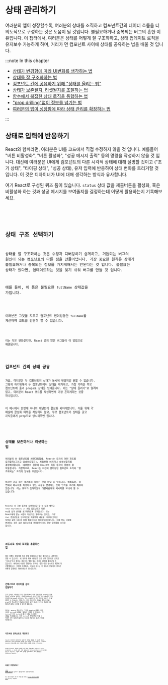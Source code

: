 
# 상태 관리하기

여러분의 앱이 성장할수록, 여러분의 상태를 조직하고 컴포넌트간의 데이터 흐름을 더 의도적으로 구성하는 것은
도움이 될 것입니다. 불필요하거나 중복되는 버그의 흔한 이유입니다. 이 챕터에서, 여러분은 상태를 어떻게 잘 구조화하고, 상태 업데이트 로직을
유지보수 가능하게 하며, 거리가 먼 컴포넌트 사이에 상태를 공유하는 법을 배울 것 입니다.

:::note In this chapter

- [상태가 변경함에 따라 UI변화를 생각하는 법](https://beta.reactjs.org/learn/reacting-to-input-with-state)
- [상태를 잘 구조화하는 법](https://beta.reactjs.org/learn/choosing-the-state-structure)
- [컴포넌트 간에 공유하기 위해 "상태를 올리는 법"](https://beta.reactjs.org/learn/sharing-state-between-components)
- [상태가 보존될지, 리셋될지를 조절하는 법](https://beta.reactjs.org/learn/preserving-and-resetting-state)
- [함수에서 복잡한 상태 로직을 통합하는 법](https://beta.reactjs.org/learn/extracting-state-logic-into-a-reducer)
- ["prop drilling"없이 정보를 넘기는 법](https://beta.reactjs.org/learn/passing-data-deeply-with-context)
- [여러분의 앱이 성장함에 따라 상태 관리를 확장하는 법](https://beta.reactjs.org/learn/scaling-up-with-reducer-and-context)

:::

## 상태로 입력에 반응하기

React와 함께라면, 여러분은 UI를 코드에서 직접 수정하지 않을 것 입니다. 예를들어 "버튼 비활성화", "버튼 활성화", "성공 메시지 출력" 등의 명령을 작성하지 않을 것 입니다.
대신에 여러분은 UI에게 컴포넌트의 다른 시각적 상태에 대해 설명할 것이고 ("초기 상태", "타이핑 상태", "성공 상태), 유저 입력에 반응하여 상태 변화를 트리거할 것 입니다.
이 것은 디자이너가 UI에 대해 생각하는 방식과 유사합니다.

여기 React로 구성된 퀴즈 폼이 있습니다. `status` 상태 값을 제출버튼을 활성화, 혹은 비활성화 하는 것과 성공 메시지를 보여줄지를 결정하는데 어떻게 활용하는지 기록해보세요.

<Code src="https://codesandbox.io/s/5cw764?file=%2FApp.js&utm_medium=sandpack" />

<Card
  title="Ready to learn this topic?"
  description="상태로 입력에 반응하는 법을 읽고 상태기반의 마음가짐으로 상호작용에 접근하는 법을 배워보세요"
  link="https://beta.reactjs.org/learn/reacting-to-input-with-state"
/>

## 상태 구조 선택하기

상태를 잘 구조화하는 것은 수정과 디버깅하기 쉽게하고, 거듭되는 버그의 원인이 되는 컴포넌트의 다른 점을 만들어냅니다.
가장 중요한 원칙은 상태가 불필요하거나 중복되는 정보를 가지게해서는 안된다는 것 입니다. 불필요한 상태가 있다면, 업데이트하는 것을 잊기 쉬워
버그를 만들 것 입니다.

예를 들어, 이 폼은 불필요한 `fullName` 상태값을 가집니다.

<Code src="https://codesandbox.io/s/3w14pb?file=%2FApp.js&utm_medium=sandpack" />

여러분은 그것을 지우고 컴포넌트 렌더링동안 `fullName`을 계산하여 코드를 간단히 할 수 있습니다.

<Code src="https://codesandbox.io/s/b8ive6?file=%2FApp.js&utm_medium=sandpack" />

이는 작은 변화같지만, React 앱의 많은 버그들이 이 방법으로 해결됩니다.

<Card
  title="Ready to learn this topic?"
  description="상태 구조를 선택하는 법을 읽고, 버그를 피하기위한 상태의 형태를 디자인하는 법을 배워보세요"
  link="https://beta.reactjs.org/learn/choosing-the-state-structure"
/>

## 컴포넌트 간의 상태 공유

가끔, 여러분은 두 컴포넌트의 상태가 동시에 변경되길 원할 수 있습니다. 그렇게 하기위해서 두 컴포넌트에서 상태를 제거하고,
가장 가까운 부모 컴포넌트에 옮겨 props로 상태를 넘겨줍니다. 이는 "상태 올리기"로 알려져 있고,
여러분이 React 코드를 작성하면서 가장 흔하게하는 것중 하나입니다.

이 예시에서 한번에 하나의 패널만이 활성화 되어야합니다. 이를 위해 각 패널에 활성화 여부를 저장하지 않고,
부모 컴포넌트가 상태를 갖고 자식들에게 prop으로 명시해주면 됩니다.

<Code src="https://codesandbox.io/s/1jkdgm?file=%2FApp.js&utm_medium=sandpack" />

<Card
  title="Ready to learn this topic?"
  description="컴포넌트간에 상태공유를 읽고 상태를 올려 컴포넌트의 동기화를 유지하는 법을 배워보세요"
  link="https://beta.reactjs.org/learn/sharing-state-between-components"
/>

## 상태를 보존하거나 리셋하는 법

여러분이 한 컴포넌트를 재랜더링할때, React는 트리의 어떤 파트를 유지할지(그리고 업데이트할지),
처음부터 버리거나 재생성할지를 결정해야합니다. 대부분의 경우에 React의 자동 동작이 충분히 잘 작동합니다.
기본적으로, React는 이전에 렌더링된 컴포넌트 트리와 "잘 조화되는" 트리의 일부를 보존합니다.

하지만 가끔 이는 여러분이 원하는 것이 아닐 수 있습니다. 예를들어, 이 앱에서 메시지를 작성하고 받는 사람을 변경하는 것이
입력을 초기화 해주지 않습니다. 이는 유저가 뜻하지않게 다른사람에게 메시지를 보내게 할 수 있습니다:

<Code src="https://codesandbox.io/s/sqenxp?file=%2FApp.js&utm_medium=sandpack" />

React는 이 기본 동작을 오버라이딩 할 수 있게 해주고 `<Chat key={email} />` 처럼 컴포넌트가
다른 `key`를 넘겨 상태를 초기화하도록 *강요*합니다. 이는 React에게 받는 사람이 다르다고 알려주는 것이고,
_다른_ `Chat` 컴포넌트로 인식되므로 처음부터 새로운 데이터(그리고 입력과 같은 UI)와 함께 컴포넌트가 재생성되어야합니다.
이제 받는 사람을 변경하는 것은 같은 컴포넌트를 렌더링하더라도 항상 입력창을 초기화 합니다.

<Code src="https://codesandbox.io/s/tbjofg?file=%2FApp.js&utm_medium=sandpack" />

<Card
  title="Ready to learn this topic?"
  description="상태를 보존하거나 초기화하는 법을 읽고 상태의 생애주기와 그 것을 컨트롤하는 법을 배워보세요"
  link="https://beta.reactjs.org/learn/preserving-and-resetting-state"
/>

## 리듀서로 상태 로직을 추출하는 법

많은 이벤트 핸들러에 퍼져 상태 업데이트가 많은 컴포넌트는 과부하에 걸릴 수 있습니다. 이 경우를 위해
여러분은 모든 상태 업데이트 로직을 "리듀서"라고 불리는 컴포넌트 밖에 있는 하나의 함수에 통합시킬 수 있습니다.
여러분의 이벤트 핸들러는 유저의 "행동"만을 명시하기 때문에 더 간결해집니다. 파일의 아래에서, 리듀서 함수는
각 행동에 반응하여 상태가 어떻게 업데이트 되어야하는지 명시합니다.

<Code src="https://codesandbox.io/s/39bmj9?file=%2FApp.js&utm_medium=sandpack" />

<Card
  title="Ready to learn this topic?"
  description="리듀서로 상태 로직을 추출하기를 읽고 리듀서 함수에 로직을 통합하는 법을 배워보세요"
  link="https://beta.reactjs.org/learn/extracting-state-logic-into-a-reducer"
/>

## 컨텍스트로 데이터를 깊이 전달하기

흔치 않지만, 여러분은 부모 컴포넌트에서 자식 컴포넌트로 props를 통해 정보를 넘겨주게 됩니다.
하지만 props를 넘기는 것은 만약 여러분이 많은 컴포넌트에 prop을 넘기거나, 많은 컴포넌트가 같은 정보를 필요로
할 때 불편할 수 있습니다. 컨텍스트는 부모 컴포넌트가 얼마나 깊든지 간에,
prop으로 명시적으로 전달하지 않고도 같은 정보를 그 트리 아래의 아무 컴포넌트에게나 사용할 수 있도록 해줍니다.

여기서, `Heading` 컴포넌트는 그것의 Heading 레벨을 가장 가까운 `Section`에 레벨을 "물어서" 결정할 수 있습니다.
각 `Section`은 부모 `Section`에 묻고 그것을 추가하여 레벨을 트래킹합니다. 모든 `Section`은 컨텍스트를 통해
그 아래의 모든 컴포넌트들에게 props를 전달하지 않고도 정보를 제공합니다.

<Code src="https://codesandbox.io/s/sbhymf?file=%2FApp.js&utm_medium=sandpack" />

<Card
  title="Ready to learn this topic?"
  description="컨텍스트로 데이터를 깊이 전달하기를 읽고 props를 전달하는 것 대신 컨텍스트를 사용하는 법을 배워보세요."
  link="https://beta.reactjs.org/learn/passing-data-deeply-with-context"
/>

## 리듀서와 컨텍스트로 확장하기

리듀서는 여러분이 컴포넌트의 업데이트 로직을 통합할 수 있도록 합니다. 컨텍스트는 다른 컴포넌트로 정보를 깊이 전달할 수 있도록합니다.
여러분은 리듀서와 컨텍스트를 합쳐 복잡한 화면의 상태를 관리할 수 있습니다.

이러한 접근으로, 복잡한 상태를 가진 부모 컴포넌트는 리듀서로 그것을 관리합니다. 그 트리의 모든 다른 컴포넌트는
컨텍스트를 통해 그것의 상태를 읽을 수 있습니다. 그들은 또한 상태를 업데이트하기 위해 행동들을 전달할수도 있습니다.

<Code src="https://codesandbox.io/s/rxg0dv?file=%2FApp.js&utm_medium=sandpack" />

<Card
  title="Ready to learn this topic?"
  description="리듀서와 컨텍스트로 확장하기를 읽고 성장하는 앱에서 상태관리가 어떻게 확장되는지를 배워보세요 "
  link="https://beta.reactjs.org/learn/scaling-up-with-reducer-and-context"
/>

## 다음은 무엇일까요?

[상태로 입력에 반응하기](https://beta.reactjs.org/learn/reacting-to-input-with-state)로 넘어가 이 챕터를 페이지 단위로 읽어보세요.

또는 만약 여러분이 이미 이 주제를 잘 안다면, [Escape Hatches(탈출 장치)](https://beta.reactjs.org/learn/escape-hatches)를 읽는건 어떨까요?
